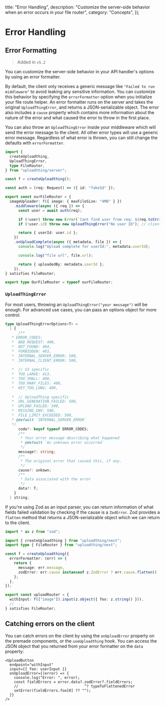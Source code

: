 
  title: "Error Handling",
  description:
    "Customize the server-side behavior when an error occurs in your file router",
  category: "Concepts",
});

# Error Handling

## Error Formatting

> Added in `v5.2`

You can customize the server-side behavior in your API handler's options by
using an error formatter.

By default, the client only receives a generic message like
`"Failed to run middleware"` to avoid leaking any sensitive information. You can
customize this behavior by specifying the `errorFormatter` option when you
initialize your file route helper. An error formatter runs on the server and
takes the original `UploadThingError`, and returns a JSON-serializable object.
The error also includes a `cause` property which contains more information about
the nature of the error and what caused the error to throw in the first place.

You can also throw an `UploadThingError` inside your middleware which will send
the error message to the client. All other error types will use a generic error
message. Regardless of what error is thrown, you can still change the defaults
with `errorFormatter`.

```ts
import {
  createUploadthing,
  UploadThingError,
  type FileRouter,
} from "uploadthing/server";

const f = createUploadthing();

const auth = (req: Request) => ({ id: "fakeId" });

export const ourFileRouter = {
  imageUploader: f({ image: { maxFileSize: "4MB" } })
    .middleware(async ({ req }) => {
      const user = await auth(req);

      if (!user) throw new Error(`Cant find user from req: ${req.toString()}`); // client onError will get "Failed to run middleware"
      if (!user.id) throw new UploadThingError("No user ID"); // client onError will get "No user ID"

      return { userId: user.id };
    })
    .onUploadComplete(async ({ metadata, file }) => {
      console.log("Upload complete for userId:", metadata.userId);

      console.log("file url", file.url);

      return { uploadedBy: metadata.userId };
    }),
} satisfies FileRouter;

export type OurFileRouter = typeof ourFileRouter;
```

### `UploadThingError`

For most users, throwing an `UploadThingError("your message")` will be enough.
For advanced use cases, you can pass an options object for more control.

```ts
type UploadThingErrorOptions<T> =
  | {
      /**
   * ERROR_CODES:
   *  BAD_REQUEST: 400,
   *  NOT_FOUND: 404,
   *  FORBIDDEN: 403,
   *  INTERNAL_SERVER_ERROR: 500,
   *  INTERNAL_CLIENT_ERROR: 500,
      
   *  // S3 specific
   *  TOO_LARGE: 413,
   *  TOO_SMALL: 400,
   *  TOO_MANY_FILES: 400,
   *  KEY_TOO_LONG: 400,
      
   *  // UploadThing specific
   *  URL_GENERATION_FAILED: 500,
   *  UPLOAD_FAILED: 500,
   *  MISSING_ENV: 500,
   *  FILE_LIMIT_EXCEEDED: 500,
   * @default `INTERNAL_SERVER_ERROR`
   */
      code?: keyof typeof ERROR_CODES;
      /**
       * Your error message describing what happened
       * @default `An unknown error occurred`
       */
      message?: string;
      /**
       * The original error that caused this, if any.
       */
      cause?: unkown;
      /**
       * Data associated with the error
       */
      data?: T;
    }
  | string;
```

If you're using Zod as an input parser, you can return information of what
fields failed validation by checking if the cause is a `ZodError`. Zod provides
a `flatten` method that returns a JSON-serializable object which we can return
to the client.

```ts
import * as z from "zod";

import { createUploadthing } from "uploadthing/next";
import type { FileRouter } from "uploadthing/next";

const f = createUploadthing({
  errorFormatter: (err) => {
    return {
      message: err.message,
      zodError: err.cause instanceof z.ZodError ? err.cause.flatten() : null,
    };
  },
});

export const uploadRouter = {
  withInput: f(["image"]).input(z.object({ foo: z.string() })),
  //  ...
} satisfies FileRouter;
```

## Catching errors on the client

You can catch errors on the client by using the `onUploadError` property on the
premade components, or the `useUploadthing` hook. You can access the JSON object
that you returned from your error formatter on the `data` property:

```tsx
<UploadButton
  endpoint="withInput"
  input={{ foo: userInput }}
  onUploadError={(error) => {
    console.log("Error: ", error);
    const fieldErrors = error.data?.zodError?.fieldErrors;
    //                              ^? typeToFlattenedError
    setError(fieldErrors.foo[0] ?? "");
  }}
/>
```

